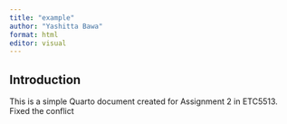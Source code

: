 ```yaml
---
title: "example"
author: "Yashitta Bawa"
format: html
editor: visual
---
```


## Introduction

This is a simple Quarto document created for Assignment 2 in ETC5513.
Fixed the conflict
